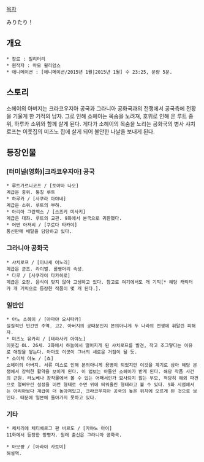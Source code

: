 [[목차]]

みりたり！

== 개요 ==
 * 장르 : 밀리터리
 * 원작자 : 마모 윌리암스
 * 애니메이션 : [애니메이션/2015년 1월|2015년 1월] 수 23:25, 분량 5분.

== 스토리 ==
소헤이의 아버지는 크라코우지아 공국과 그라니아 공화국과의 전쟁에서 공국측에 전황을 기울게 한 기적의 남자.
그로 인해 소헤이는 목숨을 노려져, 호위로 인해 온 루트 중위, 하루카 소위와 함께 살게 된다.
게다가 소헤이의 목숨을 노리는 공화국의 병사 샤치로프는 이웃집의 미즈노 집에 살게 되어 불안한 나날을 보내게 된다.

== 등장인물 ==
=== [터미널(영화)|크라코우지아] 공국 ===
 * 루트가르니코프 / [토야마 나오]
 계급은 중위. 통칭 루트
 * 하루카 / [사쿠라 아야네]
 계급은 소위. 루트의 부하. 
 * 아리아 그란맥스 / [스즈키 미사키]
 계급은 대좌. 루트의 교관. 9화에서 본국으로 귀환했다.
 * 어떤 아저씨 / [쿠로다 타카야]
 통신판매 배달을 담당하고 있다.

=== 그라니아 공화국 ===
 * 샤치로프 / [미나세 이노리]
 계급은 군조. 라이벌. 롤빵머리 속성. 
 * 다루 / [사쿠라이 타카히로]
 계급은 오장. 음식이 맞지 않아 고생하고 있다. 참고로 여기에서도 개 기믹[* 해당 캐릭터가 개 기믹으로 등장한 작품이 몇 개 된다.].

=== 일반인 ===
 * 야노 소헤이 / [야마야 요시타카]
 실질적인 민간인 주역. 고2. 아버지의 공때문인지 본의아니게 두 나라의 전쟁에 휘말린 피해자.
 * 미즈노 유카리 / [테라사키 아야노]
 이웃집 OL. 26세. 2화에서 하늘에서 떨어지게 된 샤치로프를 발견, 작고 조그맣다는 이유로 애정을 쌓는다. 아마도 이곳이 그녀의 새로운 거점이 될 듯.
 * 소이치 야노 / [쵸]
 소헤이의 아버지. 서류 미스로 인해 본의아니게 용병이 되었지만 이것을 계기로 삼아 해당 분쟁에서 강력한 활약을 보이게 된다. 이 업보는 아들인 소헤이가 받게 된다. 해당 작품 사건의 근원. 라노베나 창작물에서 볼 수 있는 어째서인가 묘사되지 않는 부모, 적당히 해외 파견으로 얼버무린 설정을 이런 형태로 수면 위에 띄워올린 형태라고 볼 수 있다. 9화 시점에서는 아리아보다 계급이 더 높아져있고, 크라코우지아 공국의 높은 위치에 오르게 된 것으로 보인다. 때문에 일본에 돌아가지 못하고 있다.

=== 기타 ===
 * 체치리에 체티베르그 판 바르도 / [카야노 아이]
 11화에서 등장한 망명자. 원래 출신은 그라니아 공화국.

 * 마모쨩 / [아라이 사토미]
 해설역.
